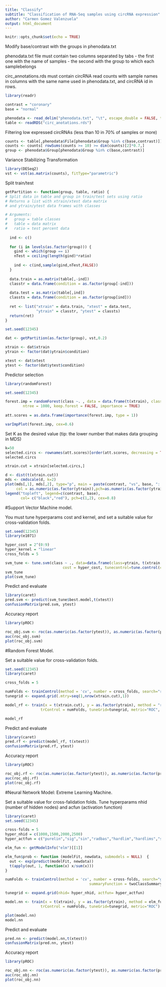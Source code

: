 ---
title: "Classify"
subtitle: "Classification of RNA-Seq samples using circRNA expression"
author: "Carmen Gomez Valenzuela"
output: html_document
---

```{r setup, include=FALSE}
knitr::opts_chunk$set(echo = TRUE)
```


Modify base/contrast with the groups in phenodata.txt

phenodata.txt file must contain two columns separated by tabs
 - the first one with the name of samples
 - the second with the group to which each samplebelongs
 
 circ_annotations.rds must contain circRNA read counts with sample names in columns with the same name used in phenodata.txt, and circRNA id in rows.

```{r, message=FALSE}
library(readr)

contrast = "coronary"
base = "normal"

phenodata <- read_delim("phenodata.txt", "\t", escape_double = FALSE, trim_ws = TRUE)
table <- readRDS("circ_anotations.rds")

```

Filtering low expressed circRNAs (less than 10 in 70% of samples or more)

```{r}

counts <- table[,phenodata$File[phenodata$Group %in% c(base,contrast)]]
counts <- counts[ rowSums(counts >= 10) >= dim(counts)[2]*0.7,]
group <- phenodata$Group[phenodata$Group %in% c(base,contrast)]

```

Variance Stabilizing Transformation

```{r}
library(DESeq2)
vst <- vst(as.matrix(counts), fitType="parametric")
```

Split train/test

```{r}

getPartition <- function(group, table, ratio) {
# Split data in table and group in train/test sets using ratio
# Returns a list with xtrain/xtest data matrix
# and ytrain/ytest data frames with classes

# Arguments:
#   group = table classes
#   table = data matrix
#   ratio = test percent data
  
  ind <- c()
  
  for (i in levels(as.factor(group))) {
    gind <- which(group == i)
    nTest = ceiling(length(gind)*ratio)
    
    ind <- c(ind,sample(gind,nTest,FALSE))
  }
  
  data.train = as.matrix(table[,-ind])
  classtr = data.frame(condition = as.factor(group[-ind]))
  
  data.test = as.matrix(table[,ind])
  classts = data.frame(condition = as.factor(group[ind]))
  
  ret <- list("xtrain" = data.train, "xtest" = data.test, 
              "ytrain" = classtr, "ytest" = classts)
  return(ret)
}

set.seed(12345)

dat <- getPartition(as.factor(group), vst,0.2)

xtrain <- dat$xtrain
ytrain <- factor(dat$ytrain$condition)

xtest <- dat$xtest
ytest <- factor(dat$ytest$condition)

```

Predictor selection

```{r}
library(randomForest)

set.seed(12345)

forest.imp = randomForest(class ~. , data = data.frame(t(xtrain), class = ytrain), 
		ntree = 1000, keep.forest = FALSE, importance = TRUE)
		
att.scores = as.data.frame(importance(forest.imp, type = 1))

varImpPlot(forest.imp, cex=0.6)
```

Set K as the desired value (tip: the lower number that makes data grouping in MDS)

```{r}

k=50
selected.circs <- rownames(att.scores)[order(att.scores, decreasing = TRUE)][1:k]
selected.circs

xtrain.cut = xtrain[selected.circs,]

d <- dist(t(xtrain.cut))
mds <- cmdscale(d, k=2) 
plot(mds[,1], mds[,2], type="p", main = paste(contrast, "vs", base, ": Eucledian MDS.",k,"circRNAs"), 
     col = as.numeric(as.factor(ytrain)),pch=as.numeric(as.factor(ytrain)))
legend("topleft", legend=c(contrast, base),
       col= c("black","red"), pch=c(1,2), cex=0.8)
```

#Support Vector Machine model. 

You must tune hyperparams cost and kernel, and set a suitable value for cross-validation folds.

```{r}
set.seed(12345)
library(e1071)

hyper_cost = 2^(0:9)
hyper_kernel = "linear"
cross_folds = 5

svm_tune <- tune.svm(class ~ ., data=data.frame(class=ytrain, t(xtrain.cut)),  
                          cost = hyper_cost, tunecontrol=tune.control(cross=cross_folds))
svm_tune
plot(svm_tune)
```

Predict and evaluate

```{r}
library(caret)
pred.svm <- predict(svm_tune$best.model,t(xtest))
confusionMatrix(pred.svm, ytest)
```

Accuracy report

```{r}
library(pROC)

roc_obj.svm <- roc(as.numeric(as.factor(ytest)), as.numeric(as.factor(pred.svm)))
auc(roc_obj.svm)
plot(roc_obj.svm)
```

#Random Forest Model. 

Set a suitable value for cross-validation folds. 

```{r, fig.height=4}
set.seed(12345)
library(caret)

cross_folds = 5

numFolds <- trainControl(method = 'cv', number = cross_folds, search="random")
tunegrid <- expand.grid(.mtry=seq(1,nrow(xtrain.cut),1))

model_rf <- train(x = t(xtrain.cut), y = as.factor(ytrain), method = "rf",
                trControl = numFolds, tuneGrid=tunegrid, metric="ROC", importance = T, ntree=1000)

model_rf
```

Predict and evaluate

```{r}
library(caret)
pred.rf <- predict(model_rf, t(xtest))
confusionMatrix(pred.rf, ytest)
```

Accuracy report

```{r}
library(pROC)

roc_obj.rf <- roc(as.numeric(as.factor(ytest)), as.numeric(as.factor(pred.rf)))
auc(roc_obj.rf)
plot(roc_obj.rf)
```

#Neural Network Model: Extreme Learning Machine. 

Set a suitable value for cross-falidation folds. 
Tune hyperparams nhid (number of hidden nodes) and acfun (activation function)

```{r}
library(caret)
set.seed(12345)

cross-folds = 5
hyper_nhid = c(1000,1500,2000,2500)
hyper_actfun = c("purelin","sig","sin","radbas","hardlim","hardlims","satlins","tansig","tribas","poslin","purelin")

elm_fun <- getModelInfo("elm")[[1]]

elm_fun$prob <- function (modelFit, newdata, submodels = NULL)  {
  out <- exp(predict(modelFit, newdata))
  t(apply(out, 1, function(x) x/sum(x)))
}

numFolds <- trainControl(method = 'cv', number = cross-folds, search="grid", classProbs = TRUE,
                                      summaryFunction = twoClassSummary)

tunegrid <- expand.grid(nhid= hyper_nhid, actfun= hyper_actfun)

model.nn <- train(x = t(xtrain), y = as.factor(ytrain), method = elm_fun,
                trControl = numFolds, tuneGrid=tunegrid, metric="ROC")

plot(model.nn)
model.nn

```

Predict and evaluate

```{r}
pred.nn <- predict(model.nn,t(xtest))
confusionMatrix(pred.nn, ytest)
```

Accuracy report

```{r}
library(pROC)

roc_obj.nn <- roc(as.numeric(as.factor(ytest)), as.numeric(as.factor(pred.nn)))
auc(roc_obj.nn)
plot(roc_obj.nn)
```

